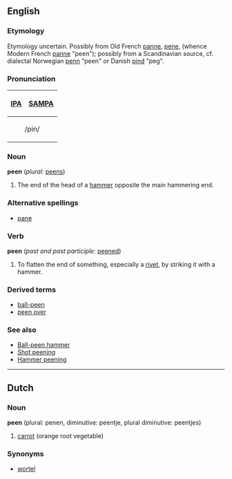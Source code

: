 ==English==
===Etymology===
Etymology uncertain.  Possibly from Old French [[panne]], [[pene]], (whence Modern French [[panne]] "peen"); possibly from a Scandinavian source, cf. dialectal Norwegian [[penn]] "peen" or Danish [[pind]] "peg".

===Pronunciation===
{| border=1 cellpadding=5
! [[w:IPA|IPA]] !! [[w:SAMPA|SAMPA]]
|-
|colspan=2 align=center| /pin/ 
|}

===Noun===
'''peen''' (''plural:'' [[peens]])
#The end of the head of a [[hammer]] opposite the main hammering end.

===Alternative spellings===
*[[pane]]

===Verb===
'''peen''' (''past and past participle:'' [[peened]])
#To flatten the end of something, especially a [[rivet]], by striking it with a hammer.

===Derived terms===
*[[ball-peen]]
*[[peen over]]

===See also===
*[[W:Ball-peen hammer|Ball-peen hammer]]
*[[W:Shot peening|Shot peening]]
*[[W:Hammer peening|Hammer peening]]
----

==Dutch==
===Noun===
'''peen''' (plural: penen, diminutive: peentje, plural diminutive: peentjes) 
# [[carrot]] (orange root vegetable)

===Synonyms===
*[[wortel]]